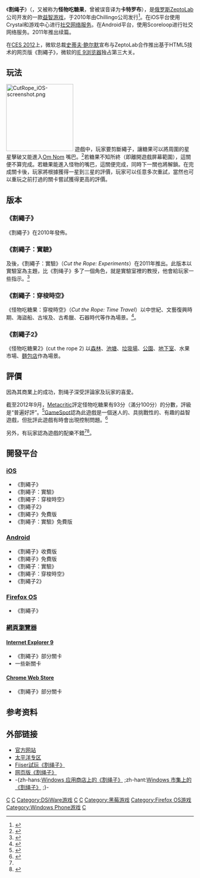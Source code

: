 {{noteTA
| G1=IT
| G2=FL
}}
{{Infobox VG
| title = Cut the Rope
| common = {{vgrelease|TW|割繩子、怪物吃糖果|CN|割绳子，怪物吃糖果|HK|割繩子}}
| image = File:Cut the Rope logo.png
| caption = Cut The Rope的標誌
| developer = [[ZeptoLab|ZeptoLab]]
| distributor =
| series =
| released = ''Cut the Rope'': October 2010<br /> ''Cut the Rope: Holiday Gift'': December 2010<br /> ''Cut the Rope: Experiments'': August 2011 <br />''Cut the Rope: Time Travel'': April 2013
| genre = [[益智游戏|益智]]
| modes = [[單人電子遊戲|單人]]
| platforms = [[iOS|iOS]]<br />[[Android|Android]]<br />[[Leap_Motion|Leap Motion]]<br />[[BlackBerry_10|BlackBerry 10]]<br />[[Symbian|Symbian]]<br />[[BlackBerry_PlayBook|BlackBerry PlayBook]]<ref>{{Cite web |url=http://crackberry.com/press-release-research-motion-previews-blackberry-playbook-os-20-ces-2012 |title=存档副本 |accessdate=2013-12-15 |archive-date=2012-01-12 |archive-url=https://web.archive.org/web/20120112003551/http://crackberry.com/press-release-research-motion-previews-blackberry-playbook-os-20-ces-2012 |dead-url=no }}</ref><br />[[任天堂DSi|DSiWare]]<br />[[Mac_OS_X|Mac OS X]]<br />[[網頁瀏覽器|網頁瀏覽器]]<ref>"Behind the Scenes at Cut the Rope for HTML5." Cut The Rope. ZeptoLab. Web. 01 Apr. 2012. .</ref><ref>{{cite web|url=http://mashable.com/2012/01/10/cut-the-rope-internet-explore/|title=Cut the Rope Hits the Web via Internet Explorer 9|date=2012-01-10|publisher=[[Mashable|Mashable]]|accessdate=2013-12-15|archive-date=2019-10-19|archive-url=https://web.archive.org/web/20191019023725/https://mashable.com/2012/01/10/cut-the-rope-internet-explore/|dead-url=no}}</ref><br />[[Windows|Windows]]<br />[[Windows_Phone|Windows Phone]]<br />[[BlackBerry|BlackBerry]]<br />[[Nintendo_3DS|Nintendo 3DS]] ([[Nintendo_eShop|Nintendo eShop]])<br />[[Chrome_OS|Chrome OS]]<ref>{{Cite web |url=https://chrome.google.com/webstore/detail/cut-the-rope/jfbadlndcminbkfojhlimnkgaackjmdo |title=存档副本 |accessdate=2013-12-15 |archive-date=2020-11-08 |archive-url=https://web.archive.org/web/20201108013818/https://chrome.google.com/webstore/detail/cut-the-rope/jfbadlndcminbkfojhlimnkgaackjmdo |dead-url=no }}</ref><br />[[Firefox_OS|Firefox OS]]
}}

《'''割绳子'''》（{{lang-en|''Cut the Rope''}}，又被称为'''怪物吃糖果'''，曾被误音译为'''卡特罗布'''），是[[俄罗斯|俄罗斯]][[ZeptoLab|ZeptoLab]]公司开发的一款[[益智游戏|益智游戏]]，于2010年由Chillingo公司发行<ref name="Benedetti">{{cite news|last=Benedetti|first=Winda|title=Superb 'Cut the Rope' game ties up iPhone/iPad charts|url=http://technolog.msnbc.msn.com/_news/2010/10/13/5286278-superb-cut-the-rope-game-ties-up-iphoneipad-charts|accessdate=16 October 2010|newspaper=[[Newsvine|Newsvine]] / [[msnbc.com|msnbc.com]]|date=13 October 2010|deadurl=yes|archiveurl=https://web.archive.org/web/20101016233807/http://technolog.msnbc.msn.com/_news/2010/10/13/5286278-superb-cut-the-rope-game-ties-up-iphoneipad-charts|archivedate=2010年10月16日}}</ref>。在iOS平台使用Crystal和游戏中心进行[[社交网络服务|社交网络服务]]。在Android平台，使用Scoreloop进行社交网络服务。2011年推出续篇。

在[[国际消费电子展|CES 2012]]上，微软总裁[[史蒂夫·鲍尔默|史蒂夫·鲍尔默]]宣布与ZeptoLab合作推出基于HTML5技术的网页版《割繩子》，微软的[[Internet_Explorer_9|IE 9浏览器]]独占第三大关。

== 玩法 ==
[[File:CutRope_iOS-screenshot.png|180px]]
遊戲中，玩家要剪斷繩子，讓糖果可以將周圍的星星擊破又能進入[[Om_Nom|Om Nom]] 嘴巴。<ref name="a">{{Cite web |url=http://key.chtouch.com/ContentView.aspx?P=1271 |title=Cut the Rope 超好玩的剪斷繩子遊戲 |accessdate=2013-04-20 |archive-url=https://web.archive.org/web/20130720035118/http://key.chtouch.com/ContentView.aspx?P=1271 |archive-date=2013-07-20 |dead-url=yes }}</ref>若糖果不知所終（即離開遊戲屏幕範圍），這關便不算完成。若糖果能進入怪物的嘴巴，這關便完成，同時下一關也將解鎖。在完成關卡後，玩家將根據獲得一星到三星的評價，玩家可以任意多次重試，當然也可以重玩之前打過的關卡嘗試獲得更高的評價。

== 版本 ==
=== 《割繩子》 ===
《割繩子》在2010年發佈。
=== 《割繩子：實驗》 ===
及後，《割繩子：實驗》（''Cut the Rope: Experiments''）在2011年推出。此版本以實驗室為主題，比《割绳子》多了一個角色，就是實驗室裡的教授，他會給玩家一些指示。<ref>{{Cite web|url=http://www.iloveapps.hk/2011/08/05/cut-the-rope-experiments/|title=[iPhone/iPad] 反轉實驗室，全新版本 Cut the Rope: Experiments|accessdate=2013-04-20|archive-date=2012-03-10|archive-url=https://web.archive.org/web/20120310044238/http://www.iloveapps.hk/2011/08/05/cut-the-rope-experiments/|dead-url=no}}</ref>
===  《割繩子：穿梭時空》 ===
《怪物吃糖果：穿梭時空》（''Cut the Rope: Time Travel''）以中世紀、文藝復興時期、海盜船、古埃及、古希臘、石器時代等作為場景。<ref>{{Cite web|url=http://www.hksilicon.com/kb/articles/131544/Cut-the-RopeTime-Travel-Android|title=《Cut the Rope 2》正式於 Android 平台推出|accessdate=2013-04-20|archive-date=2013-04-23|archive-url=https://web.archive.org/web/20130423040554/http://www.hksilicon.com/kb/articles/131544/Cut-the-RopeTime-Travel-Android|dead-url=no}}</ref>。

===  《割繩子2》 ===
《怪物吃糖果2》(cut the rope 2) 以[[森林|森林]]、[[池塘|池塘]]、[[垃圾場|垃圾場]]、[[公園|公園]]、[[地下室|地下室]]、水果市場、[[麵包店|麵包店]]作為場景。

== 評價 ==
因為其商業上的成功，割绳子深受評論家及玩家的喜愛。

截至2012年9月，[[Metacritic|Metacritic]]評定怪物吃糖果有93分（滿分100分）的分數，評級是“普遍好評”。<ref>{{Cite web |url=http://www.metacritic.com/game/ios/cut-the-rope |title=Cut the Rope |accessdate=2013-04-20 |archive-date=2020-06-15 |archive-url=https://web.archive.org/web/20200615101328/https://www.metacritic.com/game/ios/cut-the-rope |dead-url=no }}</ref>[[GameSpot|GameSpot]]認為此遊戲是一個迷人的、具挑戰性的、有趣的益智遊戲，但批評此遊戲有時會出現控制問題。<ref>{{Cite web|url=http://asia.gamespot.com/cut-the-rope/reviews/cut-the-rope-review-6310907/|title=Cut the Rope Review|accessdate=2013-04-20|deadurl=yes|archiveurl=https://web.archive.org/web/20130627175351/http://asia.gamespot.com/cut-the-rope/reviews/cut-the-rope-review-6310907/|archivedate=2013-06-27}}</ref>

另外，有玩家認為遊戲的配樂不錯<ref name="a" /><ref>{{Cite web |url=http://www.macuknow.com/node/7934 |title=用智慧來給可愛怪物糖吃 - Cut the Rope |accessdate=2013-04-20 |deadurl=yes |archiveurl=https://web.archive.org/web/20130228195519/http://macuknow.com/node/7934 |archivedate=2013-02-28 }}</ref>。

==開發平台==

===[[iOS|iOS]]===
* 《割繩子》
* 《割繩子：實驗》
* 《割繩子：穿梭時空》
* 《割繩子2》
* 《割繩子》免費版
* 《割繩子：實驗》免費版
===[[Android|Android]]===
* 《割繩子》收費版
* 《割繩子》免費版
* 《割繩子：實驗》
* 《割繩子：穿梭時空》
* 《割繩子2》
===[[Firefox_OS|Firefox OS]]===
* 《割繩子》
===[[網頁瀏覽器|網頁瀏覽器]]===
====[[Internet_Explorer_9|Internet Explorer 9]]====
* 《割繩子》部分關卡
* 一些新關卡
====[[Chrome_Web_Store|Chrome Web Store]]====
* 《割繩子》部分關卡

==参考资料==
{{Reflist}}

==外部链接==
*[http://www.chillingo.com/games/cut-rope/ 官方网站] {{Wayback|url=http://www.chillingo.com/games/cut-rope/ |date=20140329032427 }}
*[https://web.archive.org/web/20111227042047/http://game.pcgames.com.cn/item/10425.html 太平洋专区]
*[https://arowser.fiiser.com/embed/?current_app_id=668923 Fiiser試玩《割绳子》]{{Dead link|date=2019年10月 |bot=InternetArchiveBot |fix-attempted=yes }}
*[https://web.archive.org/web/20131104230347/http://www.cuttherope.ie/ 网页版《割绳子》]
*-{zh-hans:[http://apps.microsoft.com/windows/zh-cn/app/cut-the-rope/2d85eb97-3ee6-4aff-9618-3f6cdfd68291 Windows  应用商店上的《割绳子》] {{Wayback|url=http://apps.microsoft.com/windows/zh-cn/app/cut-the-rope/2d85eb97-3ee6-4aff-9618-3f6cdfd68291 |date=20140310115101 }};zh-hant:[http://apps.microsoft.com/windows/zh-tw/app/cut-the-rope/2d85eb97-3ee6-4aff-9618-3f6cdfd68291 Windows 市集上的《割绳子》] {{Wayback|url=http://apps.microsoft.com/windows/zh-tw/app/cut-the-rope/2d85eb97-3ee6-4aff-9618-3f6cdfd68291 |date=20140217141227 }};}-

{{DEFAULTSORT:Cut the Rope}}
[[Category:2010年电子游戏|C]]
[[Category:益智游戏|C]]
[[Category:DSiWare游戏|Category:DSiWare游戏]]
[[Category:IOS遊戲|C]]
[[Category:Android遊戲|C]]
[[Category:黑莓游戏|Category:黑莓游戏]]
[[Category:Firefox_OS游戏|Category:Firefox OS游戏]]
[[Category:Windows_Phone游戏|Category:Windows Phone游戏]]
[[Category:俄羅斯開發電子遊戲|C]]